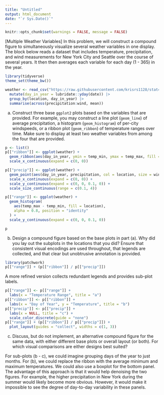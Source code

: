 ```yaml
---
title: "Untitled"
output: html_document
date: "`r Sys.Date()`"
---
```


```r
knitr::opts_chunk$set(warnings = FALSE, message = FALSE)
```

[Multiple Weather Variables] In this problem, we will construct a compound
figure to simultaneously visualize several weather variables in one display. The
block below reads a dataset that includes temperature, precipitation, and wind
measurements for New York City and Seattle over the course of several years. It
then then averages each variable for each day (1 - 365) in the year.

```r
library(tidyverse)
theme_set(theme_bw())

weather <- read_csv("https://raw.githubusercontent.com/krisrs1128/stat479_s22/main/exercises/data/weather.csv") |>
  mutate(day_in_year = lubridate::yday(date)) |>
  group_by(location, day_in_year) |>
  summarise(across(precipitation:wind, mean))
```
  
a. Construct three base `ggplot2` plots based on the variables that are
provided. For example, you may construct a line plot (`geom_line`) of
average precipitation, a histogram (`geom_histogram`) of per-city
windspeeds, or a ribbon plot (`geom_ribbon`) of temperature ranges over
time. Make sure to display at least two weather variables from among the
four that are provided.

```r
p <- list()
p[["ribbon"]] <- ggplot(weather) +
  geom_ribbon(aes(day_in_year, ymin = temp_min, ymax = temp_max, fill = location), alpha = 0.8) +
  scale_x_continuous(expand = c(0, 0))

p[["precip"]] <- ggplot(weather) +
  geom_point(aes(day_in_year, precipitation, col = location, size = wind)) +
  scale_x_continuous(expand = c(0, 0)) +
  scale_y_continuous(expand = c(0, 0, 0.1, 0)) +
  scale_size_continuous(range = c(0.1, 4))

p[["range"]] <- ggplot(weather) +
  geom_histogram(
    aes(temp_max - temp_min, fill = location),
    alpha = 0.8, position = "identity"
  ) +
  scale_y_continuous(expand = c(0, 0, 0.1, 0))

p
```

b. Design a compound figure based on the base plots in part (a). Why did you
lay out the subplots in the locations that you did? Ensure that consistent
visual encodings are used throughout, that legends are collected, and that
clear but unobtrusive annotation is provided.

```r
library(patchwork)
p[["range"]] + (p[["ribbon"]] / p[["precip"]])
```

A more refined version collects redundant legends and provides sub-plot labels.

```r
p[["range"]] <- p[["range"]] +
  labs(x = "Temperature Range", title = "a")
p[["ribbon"]] <- p[["ribbon"]] +
  labs(x = "Day of Year", y = "Temperature", title = "b")
p[["precip"]] <- p[["precip"]] + 
  labs(x = NULL, title = "c") +
  scale_color_discrete(guide = "none")
p[["range"]] + (p[["ribbon"]] / p[["precip"]]) +
  plot_layout(guides = "collect", widths = c(1, 3))
```

c. Discuss, but do not implement, an alternative compound figure for the
same data, with either different base plots or overall layout (or both). For
which visual comparisons are either designs best suited?

For sub-plots (b - c), we could imagine grouping days of the year to just
months. For (b), we could replace the ribbon with the average minimum and
maximum temperatures. We could also use a boxplot for the bottom panel. The
advantage of this approach is that it would help denoising the two figures. For
example, the higher precipitation in New York during the summer would likely
become more obvious. However, it would make it impossible to see the degree of
day-to-day variability in these panels.